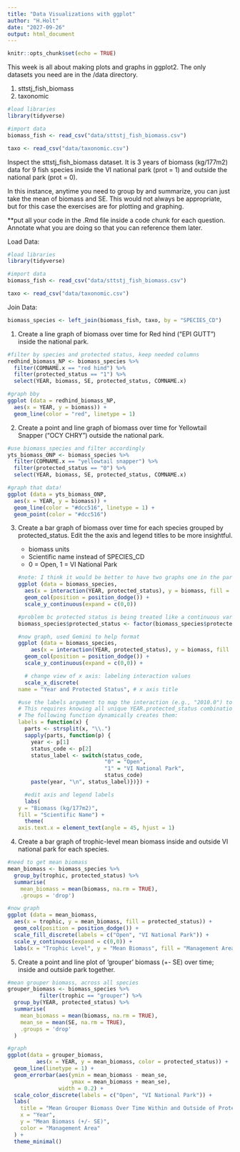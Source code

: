 ```yaml
---
title: "Data Visualizations with ggplot"
author: "H.Holt"
date: "2027-09-26"
output: html_document
---
```


```r
knitr::opts_chunk$set(echo = TRUE)
```

This week is all about making plots and graphs in ggplot2. The only datasets you need are in the /data directory.

1)  sttstj_fish_biomass
2)  taxonomic

```r
#load libraries
library(tidyverse)

#import data
biomass_fish <- read_csv("data/sttstj_fish_biomass.csv")

taxo <- read_csv("data/taxonomic.csv")
```

Inspect the sttstj_fish_biomass dataset. It is 3 years of biomass (kg/177m2) data for 9 fish species inside the VI national park (prot = 1) and outside the national park (prot = 0).

In this instance, anytime you need to group by and summarize, you can just take the mean of biomass and SE. This would not always be appropriate, but for this case the exercises are for plotting and graphing.

\*\*put all your code in the .Rmd file inside a code chunk for each question. Annotate what you are doing so that you can reference them later.

Load Data:

```r
#load libraries
library(tidyverse)

#import data
biomass_fish <- read_csv("data/sttstj_fish_biomass.csv")

taxo <- read_csv("data/taxonomic.csv")
```

Join Data:

```r
biomass_species <- left_join(biomass_fish, taxo, by = "SPECIES_CD")
```

1.  Create a line graph of biomass over time for Red hind ("EPI GUTT") inside the national park.

```r
#filter by species and protected status, keep needed columns
redhind_biomass_NP <- biomass_species %>% 
  filter(COMNAME.x == "red hind") %>% 
  filter(protected_status == "1") %>%
  select(YEAR, biomass, SE, protected_status, COMNAME.x)

#graph bby
ggplot (data = redhind_biomass_NP, 
  aes(x = YEAR, y = biomass)) + 
  geom_line(color = "red", linetype = 1)
```

2.  Create a point and line graph of biomass over time for Yellowtail Snapper ("OCY CHRY") outside the national park.

```r
#use biomass_species and filter accordingly
yts_biomass_ONP <- biomass_species %>% 
  filter(COMNAME.x == "yellowtail snapper") %>% 
  filter(protected_status == "0") %>%
  select(YEAR, biomass, SE, protected_status, COMNAME.x)

#graph that data!
ggplot (data = yts_biomass_ONP, 
  aes(x = YEAR, y = biomass)) + 
  geom_line(color = "#dcc516", linetype = 1) +
  geom_point(color = "#dcc516")
```

3.  Create a bar graph of biomass over time for each species grouped by protected_status. Edit the the axis and legend titles to be more insightful.

    -   biomass units
    -   Scientific name instead of SPECIES_CD
    -   0 = Open, 1 = VI National Park

    ```r
    #note: I think it would be better to have two graphs one in the park and one out to compare but here is a graph with both
    ggplot (data = biomass_species, 
      aes(x = interaction(YEAR, protected_status), y = biomass, fill = SCINAME )) +
      geom_col(position = position_dodge()) + 
      scale_y_continuous(expand = c(0,0))

    #problem bc protected status is being treated like a continuous variable, fix by making a factor
    biomass_species$protected_status <- factor(biomass_species$protected_status)

    #now graph, used Gemini to help format 
    ggplot (data = biomass_species, 
        aes(x = interaction(YEAR, protected_status), y = biomass, fill = SCINAME)) +
      geom_col(position = position_dodge()) + 
      scale_y_continuous(expand = c(0,0)) +
      
      # change view of x axis: labeling interaction values
      scale_x_discrete(
    name = "Year and Protected Status", # x axis title

    #use the labels argument to map the interaction (e.g., "2010.0") to a clearer label
    # This requires knowing all unique YEAR.protected_status combinations.
    # The following function dynamically creates them:
    labels = function(x) {
      parts <- strsplit(x, "\\.")
      sapply(parts, function(p) {
        year <- p[1]
        status_code <- p[2]
        status_label <- switch(status_code, 
                               "0" = "Open", 
                               "1" = "VI National Park", 
                               status_code)
        paste(year, "\n", status_label)})}) +
      
      #edit axis and legend labels
      labs(
    y = "Biomass (kg/177m2)", 
    fill = "Scientific Name") +
      theme(
    axis.text.x = element_text(angle = 45, hjust = 1)
    ```

4.  Create a bar graph of trophic-level mean biomass inside and outside VI national park for each species.

```r
#need to get mean biomass 
mean_biomass <- biomass_species %>%
  group_by(trophic, protected_status) %>%
  summarise(
    mean_biomass = mean(biomass, na.rm = TRUE),
    .groups = 'drop')

#now graph
ggplot (data = mean_biomass, 
  aes(x = trophic, y = mean_biomass, fill = protected_status)) +
  geom_col(position = position_dodge()) + 
  scale_fill_discrete(labels = c("Open", "VI National Park")) + 
  scale_y_continuous(expand = c(0,0)) + 
  labs(x = "Trophic Level", y = "Mean Biomass", fill = "Management Area")
```

5.  Create a point and line plot of 'grouper' biomass (+- SE) over time; inside and outside park together.

```r
#mean grouper biomass, across all species 
grouper_biomass <- biomass_species %>%
          filter(trophic == "grouper") %>% 
  group_by(YEAR, protected_status) %>%
  summarise(
    mean_biomass = mean(biomass, na.rm = TRUE),
    mean_se = mean(SE, na.rm = TRUE),
    .groups = 'drop'
  )

#graph
ggplot(data = grouper_biomass,
         aes(x = YEAR, y = mean_biomass, color = protected_status)) +
  geom_line(linetype = 1) +
  geom_errorbar(aes(ymin = mean_biomass - mean_se,
                    ymax = mean_biomass + mean_se),
                width = 0.2) + 
  scale_color_discrete(labels = c("Open", "VI National Park")) +
  labs(
    title = "Mean Grouper Biomass Over Time Within and Outside of Protected Areas",
    x = "Year",
    y = "Mean Biomass (+/- SE)",
    color = "Management Area"
  ) +
  theme_minimal()
```
